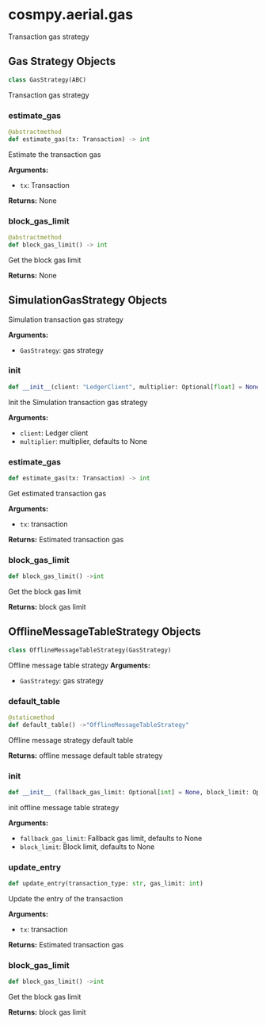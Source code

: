 # cosmpy.aerial.gas

Transaction gas strategy

## Gas Strategy Objects

```py 
class GasStrategy(ABC)
```
Transaction gas strategy 

### estimate_gas

```py 
@abstractmethod 
def estimate_gas(tx: Transaction) -> int 
```
Estimate the transaction gas 

**Arguments:**
- `tx`: Transaction

**Returns:**
None

### block_gas_limit
```py
@abstractmethod
def block_gas_limit() -> int 
```
Get the block gas limit 

**Returns:**
None

## SimulationGasStrategy Objects 

Simulation transaction gas strategy 

**Arguments:**
- `GasStrategy`: gas strategy 

### __init__
```py
def __init__(client: "LedgerClient", multiplier: Optional[float] = None)
```
Init the Simulation transaction gas strategy 

**Arguments:**
- `client`: Ledger client
- `multiplier`: multiplier, defaults to None

### estimate_gas
```py
def estimate_gas(tx: Transaction) -> int 
```
Get estimated transaction gas

**Arguments:**
- `tx`: transaction 

**Returns:**
Estimated transaction gas 

### block_gas_limit
```py 
def block_gas_limit() ->int
```
Get the block gas limit

**Returns:**
block gas limit 

## OfflineMessageTableStrategy Objects 

```py
class OfflineMessageTableStrategy(GasStrategy)
```
Offline message table strategy
**Arguments:**
- `GasStrategy`: gas strategy

### default_table
```py
@staticmethod
def default_table() ->"OfflineMessageTableStrategy"
```
Offline message strategy default table 

**Returns:**
offline message default table strategy 

### __init__
```py
def __init__ (fallback_gas_limit: Optional[int] = None, block_limit: Optional[int] = None)
```
init offline message table strategy 

**Arguments:**
- `fallback_gas_limit`: Fallback gas limit, defaults to None 
- `block_limit`: Block limit, defaults to None


### update_entry

```py 
def update_entry(transaction_type: str, gas_limit: int)
```
Update the entry of the transaction 

**Arguments:**
- `tx`: transaction 

**Returns:**
Estimated transaction gas 


### block_gas_limit
```py 
def block_gas_limit() ->int
```
Get the block gas limit

**Returns:**
block gas limit 